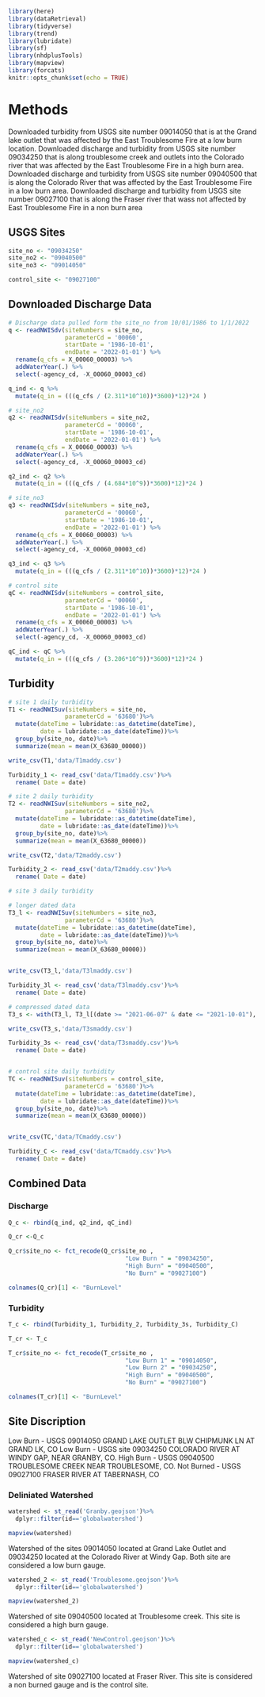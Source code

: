 ```r
library(here)
library(dataRetrieval)
library(tidyverse)
library(trend)
library(lubridate)
library(sf)
library(nhdplusTools)
library(mapview)
library(forcats)
knitr::opts_chunk$set(echo = TRUE)
```


# Methods

Downloaded turbidity from USGS site number 09014050 that is at the Grand lake outlet that was affected by the East Troublesome Fire at a low burn location.
Downloaded discharge and turbidity from USGS site number 09034250 that is along troublesome creek and outlets into the Colorado river that was affected by the East Troublesome Fire in a high burn area.
Downloaded discharge and turbidity from USGS site number 09040500 that is along the Colorado River that was affected by the East Troublesome Fire in a low burn area.
Downloaded discharge and turbidity from USGS site number 09027100 that is along the Fraser river that wass not affected by East Troublesome Fire in a non burn area


## USGS Sites

```r
site_no <- "09034250" 
site_no2 <- "09040500"
site_no3 <- "09014050"

control_site <- "09027100"
```

## Downloaded Discharge Data

```r

# Discharge data pulled form the site_no from 10/01/1986 to 1/1/2022
q <- readNWISdv(siteNumbers = site_no,
                parameterCd = '00060',
                startDate = '1986-10-01',
                endDate = '2022-01-01') %>%
  rename(q_cfs = X_00060_00003) %>%
  addWaterYear(.) %>%
  select(-agency_cd, -X_00060_00003_cd)

q_ind <- q %>%
  mutate(q_in = (((q_cfs / (2.311*10^10))*3600)*12)*24 )

# site_no2
q2 <- readNWISdv(siteNumbers = site_no2,
                parameterCd = '00060',
                startDate = '1986-10-01',
                endDate = '2022-01-01') %>%
  rename(q_cfs = X_00060_00003) %>%
  addWaterYear(.) %>%
  select(-agency_cd, -X_00060_00003_cd)

q2_ind <- q2 %>%
  mutate(q_in = (((q_cfs / (4.684*10^9))*3600)*12)*24 )

# site_no3
q3 <- readNWISdv(siteNumbers = site_no3,
                parameterCd = '00060',
                startDate = '1986-10-01',
                endDate = '2022-01-01') %>%
  rename(q_cfs = X_00060_00003) %>%
  addWaterYear(.) %>%
  select(-agency_cd, -X_00060_00003_cd)

q3_ind <- q3 %>%
  mutate(q_in = (((q_cfs / (2.311*10^10))*3600)*12)*24 )

# control site
qC <- readNWISdv(siteNumbers = control_site,
                parameterCd = '00060',
                startDate = '1986-10-01',
                endDate = '2022-01-01') %>%
  rename(q_cfs = X_00060_00003) %>%
  addWaterYear(.) %>%
  select(-agency_cd, -X_00060_00003_cd)

qC_ind <- qC %>%
  mutate(q_in = (((q_cfs / (3.206*10^9))*3600)*12)*24 )
```


## Turbidity 

```r
# site 1 daily turbidity 
T1 <- readNWISuv(siteNumbers = site_no,
                parameterCd = '63680')%>%
  mutate(dateTime = lubridate::as_datetime(dateTime),
         date = lubridate::as_date(dateTime))%>%
  group_by(site_no, date)%>%
  summarize(mean = mean(X_63680_00000))

write_csv(T1,'data/T1maddy.csv')

Turbidity_1 <- read_csv('data/T1maddy.csv')%>%
  rename( Date = date)

# site 2 daily turbidity 
T2 <- readNWISuv(siteNumbers = site_no2,
                parameterCd = '63680')%>%
  mutate(dateTime = lubridate::as_datetime(dateTime),
         date = lubridate::as_date(dateTime))%>%
  group_by(site_no, date)%>%
  summarize(mean = mean(X_63680_00000))

write_csv(T2,'data/T2maddy.csv')

Turbidity_2 <- read_csv('data/T2maddy.csv')%>%
  rename( Date = date)

# site 3 daily turbidity

# longer dated data
T3_l <- readNWISuv(siteNumbers = site_no3,
                parameterCd = '63680')%>%
  mutate(dateTime = lubridate::as_datetime(dateTime),
         date = lubridate::as_date(dateTime))%>%
  group_by(site_no, date)%>%
  summarize(mean = mean(X_63680_00000))


write_csv(T3_l,'data/T3lmaddy.csv')

Turbidity_3l <- read_csv('data/T3lmaddy.csv')%>%
  rename( Date = date)

# compressed dated data
T3_s <- with(T3_l, T3_l[(date >= "2021-06-07" & date <= "2021-10-01"), ])

write_csv(T3_s,'data/T3smaddy.csv')

Turbidity_3s <- read_csv('data/T3smaddy.csv')%>%
  rename( Date = date)


# control site daily turbidity
TC <- readNWISuv(siteNumbers = control_site,
                parameterCd = '63680')%>%
  mutate(dateTime = lubridate::as_datetime(dateTime),
         date = lubridate::as_date(dateTime))%>%
  group_by(site_no, date)%>%
  summarize(mean = mean(X_63680_00000))


write_csv(TC,'data/TCmaddy.csv')

Turbidity_C <- read_csv('data/TCmaddy.csv')%>%
  rename( Date = date)

```

## Combined Data

### Discharge

```r
Q_c <- rbind(q_ind, q2_ind, qC_ind)

Q_cr <-Q_c 

Q_cr$site_no <- fct_recode(Q_cr$site_no ,
                                 "Low Burn " = "09034250",
                                 "High Burn" = "09040500",
                                 "No Burn" = "09027100")

colnames(Q_cr)[1] <- "BurnLevel"

```

### Turbidity

```r
T_c <- rbind(Turbidity_1, Turbidity_2, Turbidity_3s, Turbidity_C)

T_cr <- T_c 

T_cr$site_no <- fct_recode(T_cr$site_no ,
                                 "Low Burn 1" = "09014050",
                                 "Low Burn 2" = "09034250",
                                 "High Burn" = "09040500",
                                 "No Burn" = "09027100")

colnames(T_cr)[1] <- "BurnLevel"
```

## Site Discription

Low Burn - USGS 09014050 GRAND LAKE OUTLET BLW CHIPMUNK LN AT GRAND LK, CO
Low Burn - USGS site 09034250 COLORADO RIVER AT WINDY GAP, NEAR GRANBY, CO.
High Burn - USGS 09040500 TROUBLESOME CREEK NEAR TROUBLESOME, CO.
Not Burned - USGS 09027100 FRASER RIVER AT TABERNASH, CO

### Deliniated Watershed
```r
watershed <- st_read('Granby.geojson')%>%
  dplyr::filter(id=='globalwatershed')

mapview(watershed)
```
Watershed of the sites 09014050 located at Grand Lake Outlet and 09034250 located at the Colorado River at Windy Gap. Both site are considered a low burn gauge.
```r
watershed_2 <- st_read('Troublesome.geojson')%>%
  dplyr::filter(id=='globalwatershed')

mapview(watershed_2)
```
Watershed of site 09040500 located at Troublesome creek. This site is considered a high burn gauge.  
```r
watershed_c <- st_read('NewControl.geojson')%>%
  dplyr::filter(id=='globalwatershed')

mapview(watershed_c)
```
Watershed of site 09027100 located at Fraser River. This site is considered a non burned gauge and is the control site.
